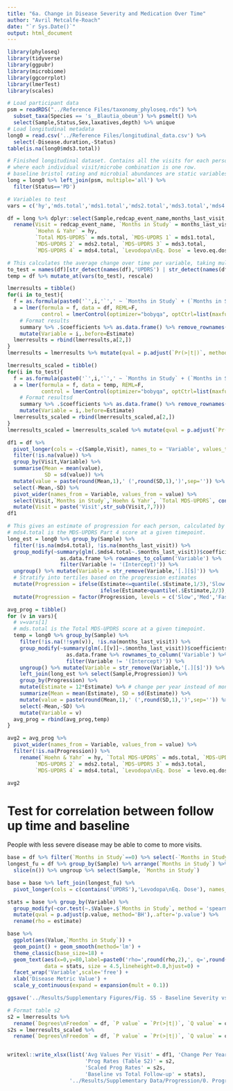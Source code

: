 ```yaml
---
title: "6a. Change in Disease Severity and Medication Over Time"
author: "Avril Metcalfe-Roach"
date: "`r Sys.Date()`"
output: html_document
---
```


```r
library(phyloseq)
library(tidyverse)
library(ggpubr)
library(microbiome)
library(ggcorrplot)
library(lmerTest)
library(scales)

# Load participant data
psm = readRDS("../Reference Files/taxonomy_phyloseq.rds") %>% 
  subset_taxa(Species == 's__Blautia_obeum') %>% psmelt() %>%
  select(Sample,Status,Sex,laxatives,depth) %>% unique
# Load longitudinal metadata
long0 = read.csv('../Reference Files/longitudinal_data.csv') %>% 
  select(-Disease.duration,-Status)
table(is.na(long0$mds3.total))

# Finished longitudinal dataset. Contains all the visits for each person with n>1 visits,
# where each individual visit/microbe combination is one row.
# baseline bristol rating and microbial abundances are static variables.
long = long0 %>% left_join(psm, multiple='all') %>% 
  filter(Status=='PD')

# Variables to test
vars = c('hy','mds.total','mds1.total','mds2.total','mds3.total','mds4.total','levo.eq.dose')

df = long %>% dplyr::select(Sample,redcap_event_name,months_last_visit,clinstate,all_of(vars)) %>% 
  rename(Visit = redcap_event_name, `Months in Study` = months_last_visit, `Clinical State` = clinstate,
         `Hoehn & Yahr` = hy,
         `Total MDS-UPDRS` = mds.total, `MDS-UPDRS 1` = mds1.total,
         `MDS-UPDRS 2` = mds2.total, `MDS-UPDRS 3` = mds3.total,
         `MDS-UPDRS 4` = mds4.total, `Levodopa\nEq. Dose` = levo.eq.dose)
```

```r
# This calculates the average change over time per variable, taking multiple measurements into account using mixed models.
to_test = names(df)[str_detect(names(df),'UPDRS') | str_detect(names(df),'Levo') | str_detect(names(df),'Hoehn')]
temp = df %>% mutate_at(vars(to_test), rescale)

lmerresults = tibble()
for(i in to_test){
  f = as.formula(paste0('`',i,'`',' ~ `Months in Study` + (`Months in Study`|Sample)'))
  a = lmer(formula = f, data = df, REML=F, 
           control = lmerControl(optimizer="bobyqa", optCtrl=list(maxfun=100000))) %>% 
    # Format results
    summary %>% .$coefficients %>% as.data.frame() %>% remove_rownames() %>% 
    mutate(Variable = i,.before=Estimate)
  lmerresults = rbind(lmerresults,a[2,])
}
lmerresults = lmerresults %>% mutate(qval = p.adjust(`Pr(>|t|)`, method='BH'),.after='Pr(>|t|)')

lmerresults_scaled = tibble()
for(i in to_test){
  f = as.formula(paste0('`',i,'`',' ~ `Months in Study` + (`Months in Study`|Sample)'))
  a = lmer(formula = f, data = temp, REML=F, 
           control = lmerControl(optimizer="bobyqa", optCtrl=list(maxfun=100000))) %>% 
    # Format resultsd
    summary %>% .$coefficients %>% as.data.frame() %>% remove_rownames() %>% 
    mutate(Variable = i,.before=Estimate)
  lmerresults_scaled = rbind(lmerresults_scaled,a[2,])
}
lmerresults_scaled = lmerresults_scaled %>% mutate(qval = p.adjust(`Pr(>|t|)`, method='BH'),.after='Pr(>|t|)')
```


```r
df1 = df %>% 
  pivot_longer(cols = -c(Sample,Visit), names_to = 'Variable', values_to = 'value') %>% 
  filter(!is.na(value)) %>% 
  group_by(Visit,Variable) %>% 
  summarise(Mean = mean(value),
            SD = sd(value)) %>% 
  mutate(value = paste(round(Mean,1),' (',round(SD,1),')',sep='')) %>% 
  select(-Mean,-SD) %>% 
  pivot_wider(names_from = Variable, values_from = value) %>% 
  select(Visit,`Months in Study`,`Hoehn & Yahr`, `Total MDS-UPDRS`, contains('UPDRS'), `Levodopa\nEq. Dose`) %>% 
  mutate(Visit = paste('Visit',str_sub(Visit,7,7)))
df1
```

```r
# This gives an estimate of progression for each person, calculated by taking the slope of mds4.total~months_last_visit.
# mds4.total is the MDS-UPDRS Part 4 score at a given timepoint.
long_est = long0 %>% group_by(Sample) %>% 
  filter(!is.na(mds4.total), !is.na(months_last_visit)) %>% 
  group_modify(~summary(glm(.$mds4.total~.$months_last_visit))$coefficients %>% 
                 as.data.frame %>% rownames_to_column('Variable') %>% 
                 filter(Variable != '(Intercept)')) %>% 
  ungroup() %>% mutate(Variable = str_remove(Variable,'[.][$]')) %>% 
  # Stratify into tertiles based on the progression estimates
  mutate(Progression = ifelse(Estimate<=quantile(.$Estimate,1/3),'Slow',
                              ifelse(Estimate>quantile(.$Estimate,2/3),'Fast','Med'))) %>% 
  mutate(Progression = factor(Progression, levels = c('Slow','Med','Fast')))
```

```r
avg_prog = tibble()
for (v in vars){
  # v=vars[1]
  # mds.total is the Total MDS-UPDRS score at a given timepoint.
  temp = long0 %>% group_by(Sample) %>% 
    filter(!is.na(!!sym(v)), !is.na(months_last_visit)) %>% 
    group_modify(~summary(glm(.[[v]]~.$months_last_visit))$coefficients %>% 
                   as.data.frame %>% rownames_to_column('Variable') %>% 
                   filter(Variable != '(Intercept)')) %>% 
    ungroup() %>% mutate(Variable = str_remove(Variable,'[.][$]')) %>% 
    left_join(long_est %>% select(Sample,Progression)) %>% 
    group_by(Progression) %>% 
    mutate(Estimate = 12*Estimate) %>% # change per year instead of month
    summarize(Mean = mean(Estimate), SD = sd(Estimate)) %>% 
    mutate(value = paste(round(Mean,1),' (',round(SD,1),')',sep='')) %>% 
    select(-Mean,-SD) %>% 
    mutate(Variable = v)
  avg_prog = rbind(avg_prog,temp)
}

avg2 = avg_prog %>% 
  pivot_wider(names_from = Variable, values_from = value) %>% 
  filter(!is.na(Progression)) %>% 
    rename(`Hoehn & Yahr` = hy, `Total MDS-UPDRS` = mds.total, `MDS-UPDRS 1` = mds1.total,
         `MDS-UPDRS 2` = mds2.total, `MDS-UPDRS 3` = mds3.total,
         `MDS-UPDRS 4` = mds4.total, `Levodopa\nEq. Dose` = levo.eq.dose)

avg2
```

# Test for correlation between follow up time and baseline 
People with less severe disease may be able to come to more visits.

```r
base = df %>% filter(`Months in Study`==0) %>% select(-`Months in Study`)
longest_fu = df %>% group_by(Sample) %>% arrange(`Months in Study`) %>%
  slice(n()) %>% ungroup %>% select(Sample, `Months in Study`)

base = base %>% left_join(longest_fu) %>% 
  pivot_longer(cols = c(contains('UPDRS'),'Levodopa\nEq. Dose'), names_to = 'Variable', values_to = 'Value')

stats = base %>% group_by(Variable) %>% 
  group_modify(~cor.test(~.$Value+.$`Months in Study`, method = 'spearman',cor.coef.name='rho', data=.) %>% broom::tidy()) %>% ungroup %>% 
  mutate(qval = p.adjust(p.value, method='BH'),.after='p.value') %>% 
  rename(rho = estimate)

base %>% 
  ggplot(aes(Value,`Months in Study`)) +
  geom_point() + geom_smooth(method='lm') +
  theme_classic(base_size=18) +
  geom_text(aes(x=0,y=80,label=paste0('rho=',round(rho,2),', q=',round(qval,2))),
            data = stats, size = 4.5,lineheight=0.8,hjust=0) +
  facet_wrap('Variable',scale='free') + 
  xlab('Disease Metric Value') +
  scale_y_continuous(expand = expansion(mult = 0.1))

ggsave('../Results/Supplementary Figures/Fig. S5 - Baseline Severity vs Total Length of Follow Up.jpeg', height=6,  width=8)
```

```r
# Format table s2
s2 = lmerresults %>% 
  rename(`Degrees\nFreedom` = df, `P value` = `Pr(>|t|)`, `Q value` = qval)
s2s = lmerresults_scaled %>% 
  rename(`Degrees\nFreedom` = df, `P value` = `Pr(>|t|)`, `Q value` = qval)


writexl::write_xlsx(list('Avg Values Per Visit' = df1, 'Change Per Year & Tertile' = avg2,
                         'Prog Rates (Table S2)' = s2,
                         'Scaled Prog Rates' = s2s,
                         'Baseline vs Total Follow-up' = stats),
                    '../Results/Supplementary Data/Progression/0. Progression of Disease Severity and Medication.xlsx')
```

####



